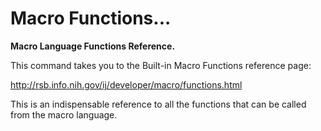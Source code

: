 = Macro Functions... =

'''Macro Language Functions Reference.'''

This command takes you to the Built-in Macro Functions reference page:

http://rsb.info.nih.gov/ij/developer/macro/functions.html

This is an indispensable reference to all the functions that can be called from the macro language.
